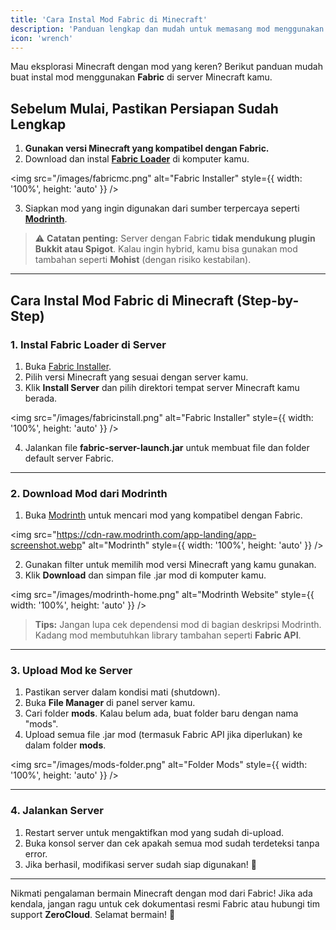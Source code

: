 ```yaml
---
title: 'Cara Instal Mod Fabric di Minecraft'
description: 'Panduan lengkap dan mudah untuk memasang mod menggunakan Fabric di server Minecraft.'
icon: 'wrench'
---
```


Mau eksplorasi Minecraft dengan mod yang keren? Berikut panduan mudah buat instal mod menggunakan **Fabric** di server Minecraft kamu.

## Sebelum Mulai, Pastikan Persiapan Sudah Lengkap

1. **Gunakan versi Minecraft yang kompatibel dengan Fabric.**
2. Download dan instal **[Fabric Loader](https://fabricmc.net/use/)** di komputer kamu.

<img src="/images/fabricmc.png" alt="Fabric Installer" style={{ width: '100%', height: 'auto' }} />

3. Siapkan mod yang ingin digunakan dari sumber terpercaya seperti **[Modrinth](https://modrinth.com)**.

> ⚠️ **Catatan penting:** Server dengan Fabric **tidak mendukung plugin Bukkit atau Spigot**. Kalau ingin hybrid, kamu bisa gunakan mod tambahan seperti **Mohist** (dengan risiko kestabilan).

---

## Cara Instal Mod Fabric di Minecraft (Step-by-Step)

### 1. Instal Fabric Loader di Server

1. Buka [Fabric Installer](https://fabricmc.net/use/).
2. Pilih versi Minecraft yang sesuai dengan server kamu.
3. Klik **Install Server** dan pilih direktori tempat server Minecraft kamu berada.

<img src="/images/fabricinstall.png" alt="Fabric Installer" style={{ width: '100%', height: 'auto' }} />

4. Jalankan file **fabric-server-launch.jar** untuk membuat file dan folder default server Fabric.

---

### 2. Download Mod dari Modrinth

1. Buka [Modrinth](https://modrinth.com) untuk mencari mod yang kompatibel dengan Fabric.

<img src="https://cdn-raw.modrinth.com/app-landing/app-screenshot.webp" alt="Modrinth" style={{ width: '100%', height: 'auto' }} />

2. Gunakan filter untuk memilih mod versi Minecraft yang kamu gunakan.
3. Klik **Download** dan simpan file .jar mod di komputer kamu.

<img src="/images/modrinth-home.png" alt="Modrinth Website" style={{ width: '100%', height: 'auto' }} />

> **Tips:** Jangan lupa cek dependensi mod di bagian deskripsi Modrinth. Kadang mod membutuhkan library tambahan seperti **Fabric API**.

---

### 3. Upload Mod ke Server

1. Pastikan server dalam kondisi mati (shutdown).
2. Buka **File Manager** di panel server kamu.
3. Cari folder **mods**. Kalau belum ada, buat folder baru dengan nama "mods".
4. Upload semua file .jar mod (termasuk Fabric API jika diperlukan) ke dalam folder **mods**.

<img src="/images/mods-folder.png" alt="Folder Mods" style={{ width: '100%', height: 'auto' }} />

---

### 4. Jalankan Server

1. Restart server untuk mengaktifkan mod yang sudah di-upload.
2. Buka konsol server dan cek apakah semua mod sudah terdeteksi tanpa error.
3. Jika berhasil, modifikasi server sudah siap digunakan! 🚀

---

Nikmati pengalaman bermain Minecraft dengan mod dari Fabric! Jika ada kendala, jangan ragu untuk cek dokumentasi resmi Fabric atau hubungi tim support **ZeroCloud**. Selamat bermain! 🎉
